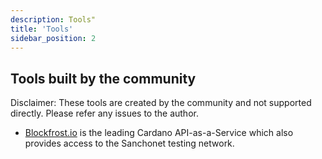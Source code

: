 ```yaml
---
description: Tools"
title: 'Tools'
sidebar_position: 2
---
```


## Tools built by the community

Disclaimer: These tools are created by the community and not supported directly. Please refer any issues to the author.

* [Blockfrost.io](https://blockfrost.io) is the leading Cardano API-as-a-Service which also provides access to the Sanchonet testing network.
